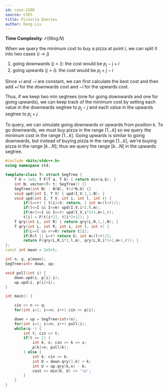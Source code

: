 ```yaml
---
id: cses-2206
source: CSES
title: Pizzeria Queries
author: Dong Liu
---
```


**Time Complexity**: $\mathcal O(N\log N)$

When we query the minimum cost to buy a pizza at point $i$, we can split it into two cases ($i\rightarrow j$)
1. going downwards ($j < i$): the cost would be $p_j-j+i$
2. going upwards ($j > i$): the cost would be $p_j+j-i$

Since $+i$ and $-i$ are constant, we can first calculate the best cost and then add $+i$ for the downwards cost and $-i$ for the upwards cost.

Thus, if we keep two min segtrees (one for going downwards and one for going upwards), we can keep track of the minimum cost by setting each value in the downwards segtree to $p_j-j$ and each value in the upwards segtree to $p_j+j$.

To query, we can simulate going downwards or upwards from position $k$. To go downwards, we must buy pizza in the range $[1\dots k]$ so we query the minimum cost in the range $[1\dots k]$. Going upwards is similar to going downwards, but instead of buying pizza in the range $[1\dots k]$, we're buying pizza in the range $[k\dots N]$; thus we query the range $[k\dots N[$ in the upwards segtree.
 
<LanguageSection>

<CPPSection>

```cpp
#include <bits/stdc++.h>
using namespace std;

template<class T> struct SegTree {
	T U = 1e9; T F(T a, T b) { return min(a,b); }
	int N; vector<T> t; SegTree() {}
	SegTree(int N) : N(N), t(4*N,U) {}
	void upd(int I, T V) { upd(I,V,1,1,N); }
	void upd(int I, T V, int i, int l, int r) {
		if(l==r) { t[i]=V; return; } int m=(l+r)/2;
		if(l<=I && I<=m) upd(I,V,i*2,l,m);
		if(m+1<=I && I<=r) upd(I,V,i*2+1,m+1,r);
		t[i] = F(t[i*2], t[i*2+1]); }
	T qry(int L, int R) { return qry(L,R,1,1,N); }
	T qry(int L, int R, int i, int l, int r) {
		if(L<=l && r<=R) return t[i];
		if(R<l || L>r) return U; int m=(l+r)/2;
		return F(qry(L,R,i*2,l,m), qry(L,R,i*2+1,m+1,r)); }
};
const int maxn = 2e5+5;

int n, q, p[maxn];
SegTree<int> down, up;

void pull(int i) {
	down.upd(i, p[i]-i);
	up.upd(i, p[i]+i);
}

int main() {

	cin >> n >> q;
	for(int i=1; i<=n; i++) cin >> p[i];

	down = up = SegTree<int>(n);
	for(int i=1; i<=n; i++) pull(i);
	while(q--) {
		int t; cin >> t;
		if(t == 1) {
			int k, x; cin >> k >> x;
			p[k]=x; pull(k);
		} else {
			int k; cin >> k;
			int D = down.qry(1,k) + k;
			int U = up.qry(k,n) - k;
			cout << min(D, U) << '\n';
		}
	}
}
```

</CPPSection>

</LanguageSection>
